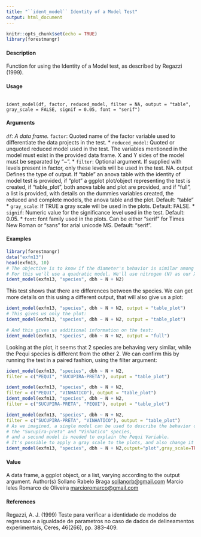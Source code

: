 ```yaml
---
title: "``ident_model`` Identity of a Model Test"
output: html_document
---
```


```r
knitr::opts_chunk$set(echo = TRUE)
library(forestmangr)
```

#### Description

Function for using the Identity of a Model test, as described by Regazzi (1999).

#### Usage

<pre><code>
ident_model(df, factor, reduced_model, filter = NA, output = "table",
gray_scale = FALSE, signif = 0.05, font = "serif")
</code></pre>

#### Arguments 
*``df``: A data frame.
* ``factor``: Quoted name of the factor variable used to differentiate the data projects in the
test.
* ``reduced_model``: Quoted or unquoted reduced model used in the test. The variables mentioned in the model must exist in the provided data frame. X and Y sides of the model
must be separated by "~".
* ``filter``: Optional argument. If supplied with levels present in factor, only these levels will be used in the test. NA.
output Defines the type of output. If "table" an anova table with the identity of model test is provided, if "plot" a ggplot plot/object representing the test is created, if
"table_plot", both anova table and plot are provided, and if "full", a list is provided, with details on the dummies variables created, the reduced and complete
models, the anova table and the plot. Default: "table"
* ``gray_scale``: If TRUE a gray scale will be used in the plots. Default: FALSE.
* ``signif``: Numeric value for the significance level used in the test. Default: 0.05.
* ``font``: font family used in the plots. Can be either "serif" for Times New Roman or "sans" for arial unicode MS. Default: "serif".


#### Examples
```r
library(forestmangr)
data("exfm13")
head(exfm13, 10)
# The objective is to know if the diameter's behavior is similar among 3 species.
# For this we'll use a quadratic model. We'll use nitrogen (N) as our X variable.
ident_model(exfm13, "species", dbh ~ N + N2)
```

This test shows that there are differences between the species. We can get more details on this using a different output, that will also give us a plot:

```r

ident_model(exfm13, "species", dbh ~ N + N2, output = "table_plot")
# This gives us only the plot:
ident_model(exfm13, "species", dbh ~ N + N2, output = "table_plot")
```

```r
# And this gives us additional information on the test:
ident_model(exfm13, "species", dbh ~ N + N2, output = "full")
```

Looking at the plot, it seems that 2 species are behaving very similar, while the Pequi species is different from the other 2. We can confirm this by running the test in a paired fashion, using the filter argument:

```r
ident_model(exfm13, "species", dbh ~ N + N2,
filter = c("PEQUI", "SUCUPIRA-PRETA"), output = "table_plot")
```

```r
ident_model(exfm13, "species", dbh ~ N + N2,
filter = c("PEQUI", "VINHATICO"), output = "table_plot")
ident_model(exfm13, "species", dbh ~ N + N2,
filter = c("SUCUPIRA-PRETA", "PEQUI"), output = "table_plot")
```

```r
ident_model(exfm13, "species", dbh ~ N + N2,
filter = c("SUCUPIRA-PRETA", "VINHATICO"), output = "table_plot")
# As we imagined, a single model can be used to describe the behavior of
# the "Sucupira-preta" and "Vinhatico" species,
# and a second model is needed to explain the Pequi Variable.
# It's possible to apply a gray scale to the plots, and also change it's font to arial:
ident_model(exfm13, "species", dbh ~ N + N2,output="plot",gray_scale=TRUE,font="sans")
```
#### Value
A data frame, a ggplot object, or a list, varying according to the output argument.
Author(s)
Sollano Rabelo Braga <sollanorb@gmail.com>
Marcio leles Romarco de Oliveira <marcioromarco@gmail.com>

#### References
Regazzi, A. J. (1999) Teste para verificar a identidade de modelos de regressao e a igualdade de
parametros no caso de dados de delineamentos experimentais, Ceres, 46(266), pp. 383–409.
